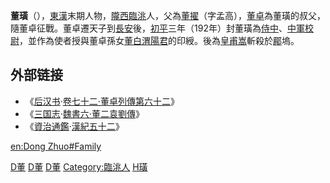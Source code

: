 '''董璜'''（{{bd||？|192年|catIdx=D董}}），[[東漢|東漢]]末期人物，[[隴西|隴西]][[臨洮|臨洮]]人，父為[[董擢|董擢]]（字孟高），[[董卓|董卓]]為董璜的叔父，隨董卓征戰。董卓遷天子到[[長安|長安]]後，[[初平_(年号)|初平]]三年（192年）封董璜為[[侍中|侍中]]、[[中軍校尉|中軍校尉]]，並作為使者授與董卓孫女[[董白|董白]][[渭陽君|渭陽君]]的印綬。後為[[皇甫嵩|皇甫嵩]]斬殺於[[郿|郿]]塢。

==外部链接==
* 《[[后汉书|后汉书]]·[[s:後漢書/卷72|卷七十二·董卓列傳第六十二]]》
* 《[[三国志|三国志]]·[[s:三國志/卷06|魏書六·董二袁劉傳]]》
* 《[[資治通鑑|資治通鑑]]·[[s:資治通鑑/卷060|漢紀五十二]]》

{{汉朝人物小作品}}
[[Category:東漢軍事人物|D董]]
[[Category:三國軍事人物|D董]]
[[Category:三國被處決者|D董]]
[[Category:臨洮人|Category:臨洮人]]
[[Category:董姓|H璜]]

[[en:Dong_Zhuo#Family|en:Dong Zhuo#Family]]